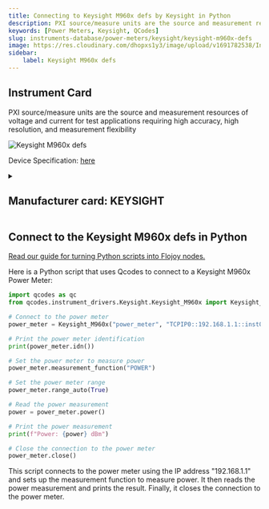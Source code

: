 ```yaml
---
title: Connecting to Keysight M960x defs by Keysight in Python
description: PXI source/measure units are the source and measurement resources of voltage and current for test applications requiring high accuracy, high resolution, and measurement flexibility
keywords: [Power Meters, Keysight, QCodes] 
slug: instruments-database/power-meters/keysight/keysight-m960x-defs 
image: https://res.cloudinary.com/dhopxs1y3/image/upload/v1691782538/Instruments/Power%20Supplies/Keysight-M960x-defs/Keysight-M960x-defs.png
sidebar:
    label: Keysight M960x defs 
---
```



## Instrument Card

PXI source/measure units are the source and measurement resources of voltage and current for test applications requiring high accuracy, high resolution, and measurement flexibility



![Keysight M960x defs](https://res.cloudinary.com/dhopxs1y3/image/upload/v1691782538/Instruments/Power%20Supplies/Keysight-M960x-defs/Keysight-M960x-defs.png)

Device Specification: [here](/instruments-database/all-instruments)

<details style={{ marginTop: "15px"}}>
<summary><h2 style={{display:'inline'}}>Manufacturer card: KEYSIGHT</h2></summary>

![KEYSIGHT](https://res.cloudinary.com/dhopxs1y3/image/upload/v1692125973/Instruments/Vendor%20Logos/Keysight.png)

Keysight Technologies, or Keysight, is an American company that manufactures electronics test and measurement equipment and software

- Headquarters: USA
- Yearly Revenue (millions, USD): 5420
- Vendor Website: [here](https://www.keysight.com/us/en/home.html)

</details>


<FeaturedInstrumentVideo category="POWER_METERS" />

## Connect to the Keysight M960x defs in Python

[Read our guide for turning Python scripts into Flojoy nodes.](https://docs.flojoy.ai/contribution/blocks/custom-flojoy-block/)



<Tabs>
<TabItem value="Flojoy" label="Flojoy" className="flojoy-instrument-tabs">

<SectionsCard category="POWER_METERS" manufacturer="Keysight"></SectionsCard>

</TabItem>
<TabItem value="QCodes" label="QCodes">

Here is a Python script that uses Qcodes to connect to a Keysight M960x Power Meter:

```python
import qcodes as qc
from qcodes.instrument_drivers.Keysight.Keysight_M960x import Keysight_M960x

# Connect to the power meter
power_meter = Keysight_M960x("power_meter", "TCPIP0::192.168.1.1::inst0::INSTR")

# Print the power meter identification
print(power_meter.idn())

# Set the power meter to measure power
power_meter.measurement_function("POWER")

# Set the power meter range
power_meter.range_auto(True)

# Read the power measurement
power = power_meter.power()

# Print the power measurement
print(f"Power: {power} dBm")

# Close the connection to the power meter
power_meter.close()
```

This script connects to the power meter using the IP address "192.168.1.1" and sets up the measurement function to measure power. It then reads the power measurement and prints the result. Finally, it closes the connection to the power meter.

</TabItem>
</Tabs>